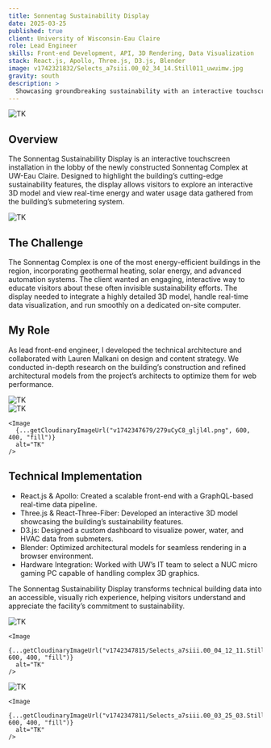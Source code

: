 ```yaml
---
title: Sonnentag Sustainability Display
date: 2025-03-25
published: true
client: University of Wisconsin-Eau Claire
role: Lead Engineer
skills: Front-end Development, API, 3D Rendering, Data Visualization
stack: React.js, Apollo, Three.js, D3.js, Blender
image: v1742321832/Selects_a7siii.00_02_34_14.Still011_uwuimw.jpg
gravity: south
description: >
  Showcasing groundbreaking sustainability with an interactive touchscreen installation
---
```



<div class="image-layout">
  <div class="image-full-width">
    <Image
      {...getCloudinaryImageUrl("v1742347792/Selects_a7siii.00_02_34_14.Still011_vtbzwb.jpg", 1200, 600, "fill", "center")}
      alt="TK"
    />
  </div>
</div>

## Overview
The Sonnentag Sustainability Display is an interactive touchscreen installation in the lobby of the newly constructed Sonnentag Complex at UW-Eau Claire. Designed to highlight the building’s cutting-edge sustainability features, the display allows visitors to explore an interactive 3D model and view real-time energy and water usage data gathered from the building’s submetering system.

<div class="image-layout">
  <div class="image-full-width">
    <Image
      {...getCloudinaryImageUrl("v1742347654/localhost_5173__8_n6ntuj.png", 1200, 650, "fill", "center")}
      alt="TK"
    />
  </div>
</div>

## The Challenge
The Sonnentag Complex is one of the most energy-efficient buildings in the region, incorporating geothermal heating, solar energy, and advanced automation systems. The client wanted an engaging, interactive way to educate visitors about these often invisible sustainability efforts. The display needed to integrate a highly detailed 3D model, handle real-time data visualization, and run smoothly on a dedicated on-site computer.

## My Role
As lead front-end engineer, I developed the technical architecture and collaborated with Lauren Malkani on design and content strategy. We conducted in-depth research on the building’s construction and refined architectural models from the project’s architects to optimize them for web performance.

<div class="image-layout">
  <div class="image-full-width">
    <Image
      {...getCloudinaryImageUrl("v1742347675/Screenshot_2024-08-26_at_11.00.21_AM_kfo2jw.png", 1200, 600, "fill", "south")}
      alt="TK"
    />
  </div>

  <div class="image-grid grid-2">
    <Image
      {...getCloudinaryImageUrl("v1742347667/Screenshot_2024-08-24_at_5.18.46_PM_slt2vj.png", 600, 400, "fill")}
      alt="TK"
    />

    <Image
      {...getCloudinaryImageUrl("v1742347679/279uCyC8_gljl4l.png", 600, 400, "fill")}
      alt="TK"
    />
  </div>
</div>

## Technical Implementation
- React.js & Apollo: Created a scalable front-end with a GraphQL-based real-time data pipeline.
- Three.js & React-Three-Fiber: Developed an interactive 3D model showcasing the building’s sustainability features.
- D3.js: Designed a custom dashboard to visualize power, water, and HVAC data from submeters.
- Blender: Optimized architectural models for seamless rendering in a browser environment.
- Hardware Integration: Worked with UW’s IT team to select a NUC micro gaming PC capable of handling complex 3D graphics.

The Sonnentag Sustainability Display transforms technical building data into an accessible, visually rich experience, helping visitors understand and appreciate the facility’s commitment to sustainability.

<div class="image-layout">
  <div class="image-grid grid-2">
    <Image
      {...getCloudinaryImageUrl("v1742347816/Selects_a7siii.00_03_15_00.Still017_jhllzp.jpg", 600, 400, "fill")}
      alt="TK"
    />

    <Image
      {...getCloudinaryImageUrl("v1742347815/Selects_a7siii.00_04_12_11.Still025_kvkzhx.jpg", 600, 400, "fill")}
      alt="TK"
    />
  </div>

  <div class="image-grid grid-2">
    <Image
      {...getCloudinaryImageUrl("v1742347819/Selects_a7siii.00_03_54_21.Still022_q3lrc7.jpg", 600, 400, "fill")}
      alt="TK"
    />

    <Image
      {...getCloudinaryImageUrl("v1742347811/Selects_a7siii.00_03_25_03.Still019_wew3ux.jpg", 600, 400, "fill")}
      alt="TK"
    />
  </div>
</div>
